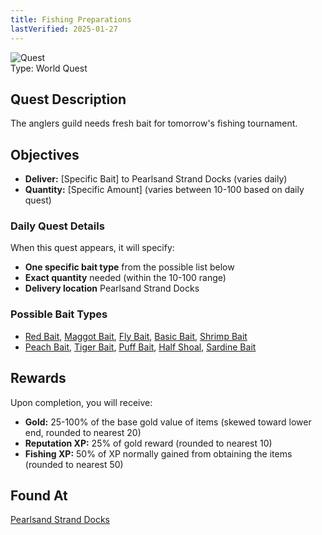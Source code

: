 ```yaml
---
title: Fishing Preparations
lastVerified: 2025-01-27
---
```


<div className="mb-8 flex items-start gap-6">
  <div className="flex-shrink-0">
    <img
      src="/assets/icons/quest.png"
      alt="Quest"
      className="h-24 w-24 rounded-lg border"
    />
  </div>
  <div className="flex-1">
    <div className="space-y-2">
      <div className="flex flex-wrap gap-4 text-sm">
        <span className="rounded-md bg-orange-100 px-2 py-1 dark:bg-orange-900">
          Type: World Quest
        </span>
      </div>
    </div>
  </div>
</div>

## Quest Description

The anglers guild needs fresh bait for tomorrow's fishing tournament.

## Objectives

- **Deliver:** [Specific Bait] to Pearlsand Strand Docks (varies daily)
- **Quantity:** [Specific Amount] (varies between 10-100 based on daily quest)

### Daily Quest Details
When this quest appears, it will specify:
- **One specific bait type** from the possible list below
- **Exact quantity** needed (within the 10-100 range)
- **Delivery location** Pearlsand Strand Docks

### Possible Bait Types
- [Red Bait](/docs/resources/individual/red_bait), [Maggot Bait](/docs/resources/individual/maggot_bait), [Fly Bait](/docs/resources/individual/fly_bait), [Basic Bait](/docs/resources/individual/basic_bait), [Shrimp Bait](/docs/resources/individual/shrimp_bait)
- [Peach Bait](/docs/resources/individual/peach_bait), [Tiger Bait](/docs/resources/individual/tiger_bait), [Puff Bait](/docs/resources/individual/puff_bait), [Half Shoal](/docs/resources/individual/half_shoal), [Sardine Bait](/docs/resources/individual/sardine_bait)

## Rewards

Upon completion, you will receive:

- **Gold:** 25-100% of the base gold value of items (skewed toward lower end, rounded to nearest 20)
- **Reputation XP:** 25% of gold reward (rounded to nearest 10)  
- **Fishing XP:** 50% of XP normally gained from obtaining the items (rounded to nearest 50)

## Found At

[Pearlsand Strand Docks](/docs/map/individual/pearlsand_strand_docks)
